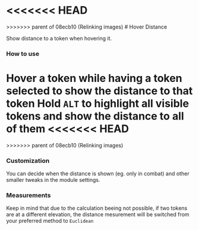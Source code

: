 
<<<<<<< HEAD
<ImageButBetter src="/images/Hover-Distance/Hdsingle.png" alt="Hovering a single token" width={2000} height={2000} className={styles.wikiimage}/>
=======
<ImageButBetter src="/images/Hover-Distance/Hdsingle.png" alt="Hovering a single token" width={2000} height={2000} className={styles.wikiimage}/>
>>>>>>> parent of 08ecb10 (Relinking images)
# Hover Distance

Show distance to a token when hovering it.


### How to use

Hover a token while having a token selected to show the distance to that
token Hold `ALT` to highlight all
visible tokens and show the distance to all of them
<<<<<<< HEAD
<ImageButBetter src="/images/Hover-Distance/Hdmasshighlight.png" alt="Holding ALT to highlight all tokens" width={2000} height={2000} className={styles.wikiimage}/>
=======
<ImageButBetter src="/images/Hover-Distance/Hdmasshighlight.png" alt="Holding ALT to highlight all tokens" width={2000} height={2000} className={styles.wikiimage}/>
>>>>>>> parent of 08ecb10 (Relinking images)

### Customization

You can decide when the distance is shown (eg. only in combat) and other
smaller tweaks in the module settings.

### Measurements

Keep in mind that due to the calculation beeing not possible, if two
tokens are at a different elevation, the distance mesurement will be
switched from your preferred method to `Euclidean`

